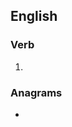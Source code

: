==English==

===Verb===
{{head|en|verb form}}

# {{en-past of|reminisce}}

===Anagrams===
* {{anagrams|en|mediciners}}